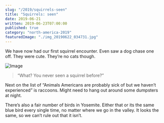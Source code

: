 ```yaml
---
slug: "/2019/squirrels-seen"
title: "Squirrels: seen"
date: 2019-06-21
written: 2019-06-23T07:00:00
published: true
category: "north-america-2019"
featuredImage: "./img_20190622_034731.jpg"
---
```


We have now had our first squirrel encounter. Even saw a dog chase one off. They were cute. They’re no cats though.

![Image](./img_20190622_034731.jpg)

> “What? You never seen a squirrel before?”

Next on the list of “Animals Americans are probably sick of but we haven’t experienced” is raccoons. Might need to hang out around some dumpsters at night.

There’s also a fair number of birds in Yosemite. Either that or its the same blue bird every single time, no matter where we go in the valley. It looks the same, so we can’t rule out that it isn’t.